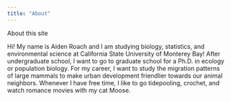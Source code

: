 ```yaml
---
title: "About"
---
```


About this site

Hi! My name is Aiden Roach and I am studying biology, statistics, and environmental science at California State University of Monterey Bay! After undergraduate school, I want to go to graduate school for a Ph.D. in ecology or population biology. For my career, I want to study the migration patterns of large mammals to make urban development friendlier towards our animal neighbors. Whenever I have free time, I like to go tidepooling, crochet, and watch romance movies with my cat Moose.